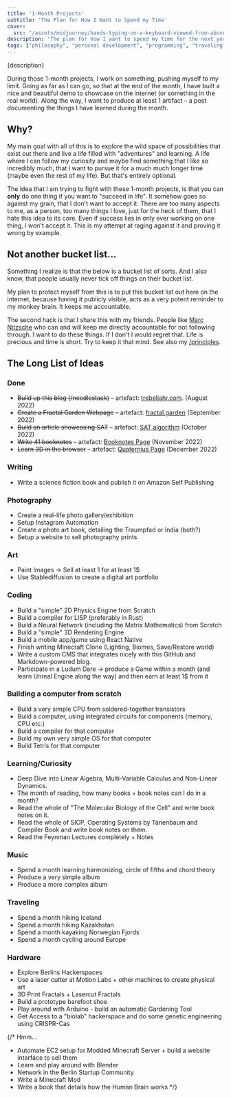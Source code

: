 ```yaml
---
title: '1-Month Projects'
subtitle: 'The Plan for How I Want to Spend my Time'
cover: 
  src: "/assets/midjourney/hands-typing-on-a-keyboard-viewed-from-above.jpg"
description: 'The plan for how I want to spend my time for the next years is following an idea I call "1-month projects". The idea is simple. I want to spend a month at a time pursuing a single project. Things that interest me and that I always wanted to do, but never gave myself the time to do. Now I take that time.'
tags: ["philosophy", "personal development", "programming", "traveling"]
---
```


<p>{description}</p>

During those 1-month projects, I work on something, pushing myself to my limit. Going as far as I can go, so that at the end of the month, I have built a nice and beautiful demo to showcase on the internet (or something in the real world). Along the way, I want to produce at least 1 artifact – a post documenting the things I have learned during the month.

## Why?

My main goal with all of this is to explore the wild space of possibilities that exist out there and live a life filled with "adventures" and learning. A life where I can follow my curiosity and maybe find something that I like so incredibly much, that I want to pursue it for a much much longer time (maybe even the rest of my life). But that's entirely optional.

The idea that I am trying to fight with these 1-month projects, is that you can **only** do one thing if you want to "succeed in life". It somehow goes so against my grain, that I don't want to accept it. There are too many aspects to me, as a person, too many things I love, just for the heck of them, that I hate this idea to its core. Even if success lies in only ever working on one thing, I won't accept it. This is my attempt at raging against it and proving it wrong by example. 

## Not another bucket list...

Something I realize is that the below is a bucket list of sorts. And I also know, that people usually never tick off things on their bucket list. 

My plan to protect myself from this is to put this bucket list out here on the internet, because having it publicly visible, acts as a very potent reminder to my monkey brain. It keeps me accountable. 

The second hack is that I share this with my friends. People like [Marc Nitzsche](https://www.marcnitzsche.de/) who can and will keep me directly accountable for not following through. I want to do these things. If I don't I would regret that. Life is precious and time is short. Try to keep it that mind. See also my [/principles](/principles).

## The Long List of Ideas

### Done
- ~~Build up this blog (/needlestack)~~ – artefact: [trebeljahr.com](https://trebeljahr.com). (August 2022)
- ~~Create a Fractal Garden Webpage~~ – artefact: [fractal.garden](https://fractal.garden) (September 2022)
- ~~Build an article showcasing SAT~~ – artefact: [SAT algorithm](https://trebeljahr.com/posts/collision-detection) (October 2022)
- ~~Write 41 booknotes~~ – artefact: [Booknotes Page](https://trebeljahr.com/booknotes)  (November 2022)
- ~~Learn 3D in the browser~~ – artefact: [Quaternius Page](https://quaternius.trebeljahr.com) (December 2022)

### Writing
- Write a science fiction book and publish it on Amazon Self Publishing

### Photography
- Create a real-life photo gallery/exhibition
- Setup Instagram Automation
- Create a photo art book, detailing the Traumpfad or India (both?)
- Setup a website to sell photography prints

### Art
- Paint Images -> Sell at least 1 for at least 1$
- Use Stablediffusion to create a digital art portfolio

### Coding
- Build a "simple" 2D Physics Engine from Scratch
- Build a compiler for LISP (preferably in Rust)
- Build a Neural Network (including the Matrix Mathematics) from Scratch
- Build a "simple" 3D Rendering Engine
- Build a mobile app/game using React Native
- Finish writing Minecraft Clone (Lighting, Biomes, Save/Restore world)
- Write a custom CMS that integrates nicely with this GitHub and Markdown-powered blog.
- Participate in a Ludum Dare -> produce a Game within a month (and learn Unreal Engine along the way) and then earn at least 1$ from it

### Building a computer from scratch
- Build a very simple CPU from soldered-together transistors
- Build a computer, using integrated circuits for components (memory, CPU etc.)
- Build a compiler for that computer
- Build my own very simple OS for that computer
- Build Tetris for that computer

### Learning/Curiosity
- Deep Dive into Linear Algebra, Multi-Variable Calculus and Non-Linear Dynamics.
- The month of reading, how many books + book notes can I do in a month?
- Read the whole of "The Molecular Biology of the Cell" and write book notes on it.
- Read the whole of SICP, Operating Systems by Tanenbaum and Compiler Book and write book notes on them.
- Read the Feynman Lectures completely + Notes

### Music
- Spend a month learning harmonizing, circle of fifths and chord theory
- Produce a very simple album
- Produce a more complex album

### Traveling
- Spend a month hiking Iceland
- Spend a month hiking Kazakhstan
- Spend a month kayaking Norwegian Fjords
- Spend a month cycling around Europe

### Hardware
- Explore Berlins Hackerspaces
- Use a laser cutter at Motion Labs + other machines to create physical art
- 3D Print Fractals + Lasercut Fractals
- Build a prototype barefoot shoe
- Play around with Arduino - build an automatic Gardening Tool
- Get Access to a "biolab" hackerspace and do some genetic engineering using CRISPR-Cas

{/* Hmm...
- Automate EC2 setup for Modded Minecraft Server + build a website interface to sell them
- Learn and play around with Blender
- Network in the Berlin Startup Community 
- Write a Minecraft Mod
- Write a book that details how the Human Brain works
*/}